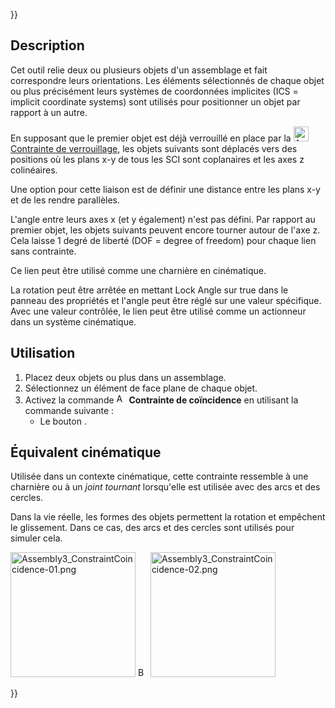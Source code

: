 {{UnfinishedDocu{{#translation:}}}}
<languages/>

{{Docnav/fr
|[[Assembly3_ConstraintAlignment/fr|Contrainte d'alignement]]
|[[Assembly3_ConstraintAttachment/fr|Contrainte d'accrochage]]
|[[Assembly3_Workbench|Assembly3]]
|IconL=Assembly_ConstraintAlignment.svg‎‎
|IconR=Part_Attachment.svg
|IconC=Assembly3_workbench_icon.svg
}}

{{GuiCommand/fr
|Name=Assembly3 ConstraintCoincidence
|Name/fr=Assembly3 Contrainte de coïncidence
|Icon=Assembly_ConstraintCoincidence.svg
|Workbenches=[[Assembly3_Workbench/fr|Assembly3]]
}}

== Description ==

Cet outil relie deux ou plusieurs objets d'un assemblage et fait correspondre leurs orientations. Les éléments sélectionnés de chaque objet ou plus précisément leurs systèmes de coordonnées implicites (ICS = implicit coordinate systems) sont utilisés pour positionner un objet par rapport à un autre.

En supposant que le premier objet est déjà verrouillé en place par la [[Image:Assembly ConstraintLock.svg|24px]] [[Assembly3_ConstraintLock/fr|Contrainte de verrouillage]], les objets suivants sont déplacés vers des positions où les plans x-y de tous les SCI sont coplanaires et les axes z colinéaires.

Une option pour cette liaison est de définir une distance entre les plans x-y et de les rendre parallèles.

L'angle entre leurs axes x (et y également) n'est pas défini. Par rapport au premier objet, les objets suivants peuvent encore tourner autour de l'axe z.
Cela laisse 1 degré de liberté (DOF = degree of freedom) pour chaque lien sans contrainte.

Ce lien peut être utilisé comme une charnière en cinématique. 

La rotation peut être arrêtée en mettant Lock Angle sur true dans le panneau des propriétés et l'angle peut être réglé sur une valeur spécifique.
Avec une valeur contrôlée, le lien peut être utilisé comme un actionneur dans un système cinématique.

==Utilisation== 

# Placez deux objets ou plus dans un assemblage.
# Sélectionnez un élément de face plane de chaque objet.
# Activez la commande [[Image:Assembly_ConstraintCoincidence.svg|16px]] '''Contrainte de coïncidence''' en utilisant la commande suivante :
#* Le bouton {{Button|[[Image:Assembly_ConstraintCoincidence.svg|16px]] [[Assembly3_ConstraintCoincidence/fr|Create "PlaneCoincident" constraint]]}}.

== Équivalent cinématique ==

Utilisée dans un contexte cinématique, cette contrainte ressemble à une charnière ou à un ''joint tournant'' lorsqu'elle est utilisée avec des arcs et des cercles.

Dans la vie réelle, les formes des objets permettent la rotation et empêchent le glissement. Dans ce cas, des arcs et des cercles sont utilisés pour simuler cela.

[[Image:Assembly3_ConstraintCoincidence-01.png|200px|link=]] [[Image:Button_right.svg|16px|link=]]
[[Image:Assembly3_ConstraintCoincidence-02.png|200px|link=]]

{{Caption|Objets contraints avant et après l'exécution du solveur}}


{{Docnav/fr
|[[Assembly3_ConstraintAlignment/fr|Contrainte d'alignement]]
|[[Assembly3_ConstraintAttachment/fr|Contrainte d'accrochage]]
|[[Assembly3_Workbench|Assembly3]]
|IconL=Assembly_ConstraintAlignment.svg‎‎
|IconR=Part_Attachment.svg
|IconC=Assembly3_workbench_icon.svg
}}

{{Userdocnavi{{#translation:}}}}